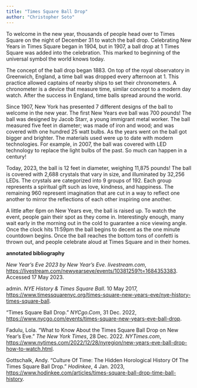 ```yaml
---
title: "Times Square Ball Drop"
author: "Christopher Soto"
---
```


To welcome in the new year, thousands of people head over to Times Square on the night of December 31 to watch the ball drop. Celebrating New Years in Times Square began in 1904, but in 1907, a ball drop at 1 Times Square was added into the celebration. This marked to beginning of the universal symbol the world knows today. 

The concept of the ball drop began 1883. On top of the royal observatory in Greenwich, England, a time ball was dropped every afternoon at 1. This practice allowed captains of nearby ships to set their chronometers. A chronometer is a device that measure time, similar concept to a modern day watch. After the success in England, time balls spread around the world.

Since 1907, New York has presented 7 different designs of the ball to welcome in the new year. The first New Years eve ball was 700 pounds! The ball was designed by Jacob Starr, a young immigrant metal worker. The ball measured five feet in diameter; was made of iron and wood; and was covered with one hundred 25 watt bulbs. As the years went on the ball got bigger and brighter. The materials used were up to date with modern technologies. For example, in 2007, the ball was covered with LED technology to replace the light bulbs of the past. So much can happen in a century!  

Today, 2023, the ball is 12 feet in diameter, weighing 11,875 pounds! The ball is covered with 2,688 crystals that vary in size, and illuminated by 32,256 LEDs. The crystals are categorized into 9 groups of 192. Each group represents a spiritual gift such as love, kindness, and happiness. The remaining 960 represent imagination that are cut in a way to reflect one another to mirror the reflections of each other inspiring one another. 

A little after 6pm on New Years eve, the ball is raised up. To watch the event, people gain their spot as they come in. Interestingly enough, many wait early in the morning out in the cold to guarantee a nice viewing angle. Once the clock hits 11:59pm the ball begins to decent as the one minute countdown begins. Once the ball reaches the bottom tons of confetti is thrown out, and people celebrate aloud at Times Square and in their homes.  

**annotated bibliography** 

*New Year’s Eve 2023 by New Year’s Eve*. *livestream.com*, [https://livestream.com/newyearseve/events/10381259?t=1684353383](https://livestream.com/newyearseve/events/10381259?t=1684353383). Accessed 17 May 2023.

admin. *NYE History & Times Square Ball*. 10 May 2017, [https://www.timessquarenyc.org/times-square-new-years-eve/nye-history-times-square-ball](https://www.timessquarenyc.org/times-square-new-years-eve/nye-history-times-square-ball).

“Times Square Ball Drop.” *NYCgo.Com*, 31 Dec. 2022, [https://www.nycgo.com/events/times-square-new-years-eve-ball-drop](https://www.nycgo.com/events/times-square-new-years-eve-ball-drop).

Fadulu, Lola. “What to Know About the Times Square Ball Drop on New Year’s Eve.” *The New York Times*, 28 Dec. 2022. *NYTimes.com*, [https://www.nytimes.com/2022/12/28/nyregion/new-years-eve-ball-drop-how-to-watch.html](https://www.nytimes.com/2022/12/28/nyregion/new-years-eve-ball-drop-how-to-watch.html).

Gottschalk, Andy. “Culture Of Time: The Hidden Horological History Of The Times Square Ball Drop.” *Hodinkee*, 4 Jan. 2023, [https://www.hodinkee.com/articles/times-square-ball-drop-time-ball-history](https://www.hodinkee.com/articles/times-square-ball-drop-time-ball-history).
